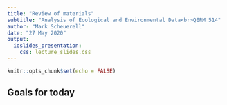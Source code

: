 ```yaml
---
title: "Review of materials"
subtitle: "Analysis of Ecological and Environmental Data<br>QERM 514"
author: "Mark Scheuerell"
date: "27 May 2020"
output:
  ioslides_presentation:
    css: lecture_slides.css
---
```


```r
knitr::opts_chunk$set(echo = FALSE)
```


## Goals for today


